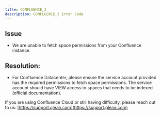 ```yaml
---
title: CONFLUENCE_3
description: CONFLUENCE_3 Error Code
---
```


## Issue

- We are unable to fetch space permissions from your Confluence instance.

## Resolution:

- For Confluence Datacenter, please ensure the service account provided has the required permissions to fetch space permissions. The service account should have VIEW access to spaces that needs to be indexed (official documentation).

If you are using Confluence Cloud or still having difficulty, please reach out to us: [https://support.glean.com](https://support.glean.com)
